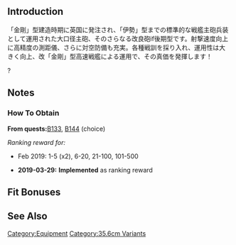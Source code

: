 {{EquipmentInfo|329}}

==Introduction==
「金剛」型建造時期に英国に発注され、「伊勢」型までの標準的な戦艦主砲兵装として運用された大口径主砲、そのさらなる改良砲if後期型です。射撃速度向上に高精度の測距儀、さらに対空防備も充実。各種戦訓を採り入れ、運用性は大きく向上、改「金剛」型高速戦艦による運用で、その真価を発揮します！

?

==Notes==
<div class="mw-collapsible"><h3>How To Obtain</h3>
<div class="mw-collapsible-content">
'''From quests: '''[[Quests#B133|B133]], [[Quests#B144|B144]] (choice)

''Ranking reward for:''
* Feb 2019: 1-5 (x2), 6-20, 21-100, 101-500

</div></div>


<div class="mw-collapsible><h3>Updates History</h3>
<div class="mw-collapsible-content>
* '''2019-03-29:''' '''Implemented''' as ranking reward
</div></div>

==Fit Bonuses==
{{:35.6cm Twin Gun Mount Kai Ni/Bonuses}}

==See Also==

{{Equipmentlist}}
[[Category:Equipment]]
[[Category:35.6cm Variants]]